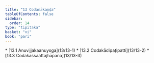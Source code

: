 ```yaml
---
title: "13 Codanākaṇḍa"
tableOfContents: false
sidebar:
  order: 14
type: "tipitaka"
basket: "vi"
book: "pari"
---
```



<DynamicBreadcrumb />



<TableOfContents book="pari" section="13">
* [13.1 Anuvijjakaanuyoga](13/13-1)
* [13.2 Codakādipaṭipatti](13/13-2)
* [13.3 Codakassaattajhāpana](13/13-3)
</TableOfContents>